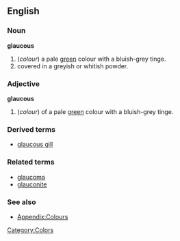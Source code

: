 ==English==

===Noun===
'''glaucous'''
#(''colour'') a pale [[green]] colour with a bluish-grey tinge.
#covered in a greyish or whitish powder.

===Adjective===
'''glaucous'''
#(''colour'') of a pale [[green]] colour with a bluish-grey tinge.

===Derived terms===
*[[glaucous gill]]

===Related terms===
*[[glaucoma]]
*[[glauconite]]

===See also===
*[[Wiktionary_Appendix:Colours|Appendix:Colours]]

[[Category:Colors]]